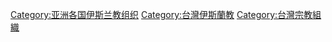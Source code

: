 [[Category:亚洲各国伊斯兰教组织|Category:亚洲各国伊斯兰教组织]]
[[Category:台灣伊斯蘭教|Category:台灣伊斯蘭教]]
[[Category:台灣宗教組織|Category:台灣宗教組織]]